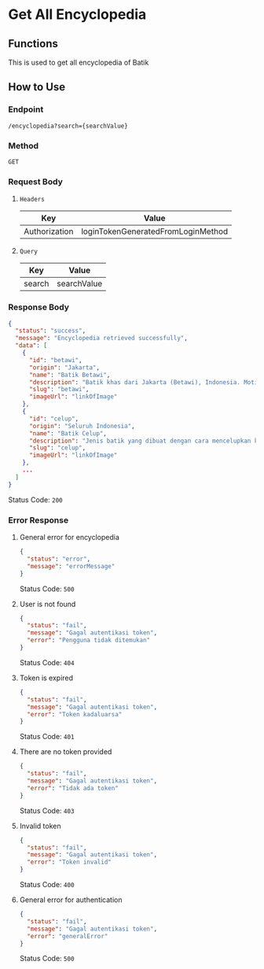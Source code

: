 # Get All Encyclopedia

## Functions

This is used to get all encyclopedia of Batik

## How to Use

### Endpoint

`/encyclopedia?search={searchValue}`

### Method

`GET`

### Request Body

1. `Headers`

   | Key           | Value                              |
   | ------------- | ---------------------------------- |
   | Authorization | loginTokenGeneratedFromLoginMethod |

2. `Query`

   | Key    | Value       |
   | ------ | ----------- |
   | search | searchValue |

### Response Body

```json
{
  "status": "success",
  "message": "Encyclopedia retrieved successfully",
  "data": [
    {
      "id": "betawi",
      "origin": "Jakarta",
      "name": "Batik Betawi",
      "description": "Batik khas dari Jakarta (Betawi), Indonesia. Motifnya mencerminkan kehidupan sehari-hari masyarakat Betawi.",
      "slug": "betawi",
      "imageUrl": "linkOfImage"
    },
    {
      "id": "celup",
      "origin": "Seluruh Indonesia",
      "name": "Batik Celup",
      "description": "Jenis batik yang dibuat dengan cara mencelupkan kain ke dalam pewarna secara berulang-ulang untuk mencapai pola yang diinginkan.",
      "slug": "celup",
      "imageUrl": "linkOfImage"
    },
    ...
  ]
}
```

Status Code: `200`

### Error Response

1. General error for encyclopedia

   ```json
   {
     "status": "error",
     "message": "errorMessage"
   }
   ```

   Status Code: `500`

2. User is not found

   ```json
   {
     "status": "fail",
     "message": "Gagal autentikasi token",
     "error": "Pengguna tidak ditemukan"
   }
   ```

   Status Code: `404`

3. Token is expired

   ```json
   {
     "status": "fail",
     "message": "Gagal autentikasi token",
     "error": "Token kadaluarsa"
   }
   ```

   Status Code: `401`

4. There are no token provided

   ```json
   {
     "status": "fail",
     "message": "Gagal autentikasi token",
     "error": "Tidak ada token"
   }
   ```

   Status Code: `403`

5. Invalid token

   ```json
   {
     "status": "fail",
     "message": "Gagal autentikasi token",
     "error": "Token invalid"
   }
   ```

   Status Code: `400`

6. General error for authentication

   ```json
   {
     "status": "fail",
     "message": "Gagal autentikasi token",
     "error": "generalError"
   }
   ```

   Status Code: `500`
